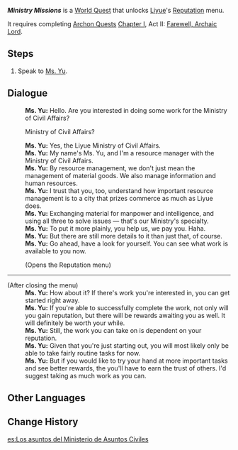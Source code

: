 {{Quest Infobox
|id            = 71650
|type          = World
|region        = Liyue
|area          = Sea of Clouds
|subarea       = Liyue Harbor
|summary       = 
|requirement   = Complete [[Farewell, Archaic Lord]]
|startLocation = [[Liyue Harbor]], [[Liyue]]
|mora          = 200,000
|other         = {{Card|Condensed Resin|1}}
|characters    = Ms. Yu; Traveler
}}
'''''Ministry Missions''''' is a [[World Quest]] that unlocks [[Liyue]]'s [[Reputation]] menu.

It requires completing [[Archon Quests]] [[Chapter I]], Act II: [[Farewell, Archaic Lord]].
==Steps==
#Speak to [[Ms. Yu]].

==Dialogue==
{{Quest Description|[[Ms. Yu]], a resource manager from the Ministry of Civil Affairs, has something to say to you...}}
{{Dialogue start}}
:'''Ms. Yu:''' Hello. Are you interested in doing some work for the Ministry of Civil Affairs?
:{{DIcon}} Ministry of Civil Affairs?
:'''Ms. Yu:''' Yes, the Liyue Ministry of Civil Affairs.
:'''Ms. Yu:''' My name's Ms. Yu, and I'm a resource manager with the Ministry of Civil Affairs.
:'''Ms. Yu:''' By resource management, we don't just mean the management of material goods. We also manage information and human resources.
:'''Ms. Yu:''' I trust that you, too, understand how important resource management is to a city that prizes commerce as much as Liyue does.
:'''Ms. Yu:''' Exchanging material for manpower and intelligence, and using all three to solve issues &mdash; that's our Ministry's specialty.
:'''Ms. Yu:''' To put it more plainly, you help us, we pay you. Haha.
:'''Ms. Yu:''' But there are still more details to it than just that, of course.
:'''Ms. Yu:''' Go ahead, have a look for yourself. You can see what work is available to you now.
:;(Opens the Reputation menu)
----
;(After closing the menu)
:'''Ms. Yu:''' How about it? If there's work you're interested in, you can get started right away.
:'''Ms. Yu:''' If you're able to successfully complete the work, not only will you gain reputation, but there will be rewards awaiting you as well. It will definitely be worth your while.
:'''Ms. Yu:''' Still, the work you can take on is dependent on your reputation.
:'''Ms. Yu:''' Given that you're just starting out, you will most likely only be able to take fairly routine tasks for now.
:'''Ms. Yu:''' But if you would like to try your hand at more important tasks and see better rewards, the you'll have to earn the trust of others. I'd suggest taking as much work as you can.
{{Dialogue end}}

==Other Languages==
{{Other Languages
|en      = Ministry Missions
|zhs     = 「总务司」的事务
|zhs_rm  = "Zǒngwùsī" de Shìwù
|zht     = 「總務司」的事務
|zht_rm  = "Zǒngwùsī" de Shìwù
|zh_tl   = Affairs of the "Ministry of Civil Affairs"
|ja      = 「総務司」の事務
|ja_rm   = "Soumu-shi" no Jimu
|ja_tl   = Ministry of Civil Affair's Office Work
|ko      = 「총무부」의 일
|ko_rm   = "Chongmubu"-ui Il
|ko_tl   = Work of "General Affairs Ministry"
|es      = Los asuntos del Ministerio de Asuntos Civiles
|es_tl   = Matters of the Ministry of Civil Affairs
|fr      = La belle affaire
|fr_tl   = Big Deal
|ru      = Задания департамента по делам граждан
|ru_tl   = Tasks of the Ministry of Civil Affairs
|th      = งานของฝ่ายกิจการทั่วไป
|th_rm   = 
|th_tl   = 
|vi      = Việc Của "Tổng Vụ"
|vi_tl   = 
|de      = Angelegenheiten für den Rat für Allgemeine Angelegenheiten
|de_tl   = Affairs For The Ministry of Civil Affairs
|id      = Misi dari Bagian Urusan Sipil
|id_tl   = Missions from Ministry of Civil Affairs
|pt      = Assuntos do Ministério dos Assuntos Civis
|pt_tl   = 
|tr      = Bakanlık Görevleri
|tr_tl   = 
|it      = Al servizio del Ministero
|it_tl   = 
}}

==Change History==
{{Change History|1.1}}

[[es:Los asuntos del Ministerio de Asuntos Civiles]]